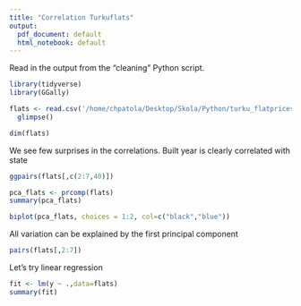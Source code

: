 ```yaml
---
title: "Correlation Turkuflats"
output:
  pdf_document: default
  html_notebook: default
---
```


Read in the output from the "cleaning" Python script.

```r
library(tidyverse)
library(GGally)

```
```r

flats <- read.csv('/home/chpatola/Desktop/Skola/Python/turku_flatprices/data/pre-processed/processedFlats.csv') %>% 
  glimpse()

```
```r
dim(flats)
```


We see few surprises in the correlations. Built year is clearly correlated with state

```r
ggpairs(flats[,c(2:7,40)])
```               
```r
pca_flats <- prcomp(flats)
summary(pca_flats)

biplot(pca_flats, choices = 1:2, col=c("black","blue"))
```
All variation can be explained by the first principal component



```r
pairs(flats[,2:7])

```
Let's try linear regression

```r
fit <- lm(y ~ .,data=flats) 
summary(fit)
```

